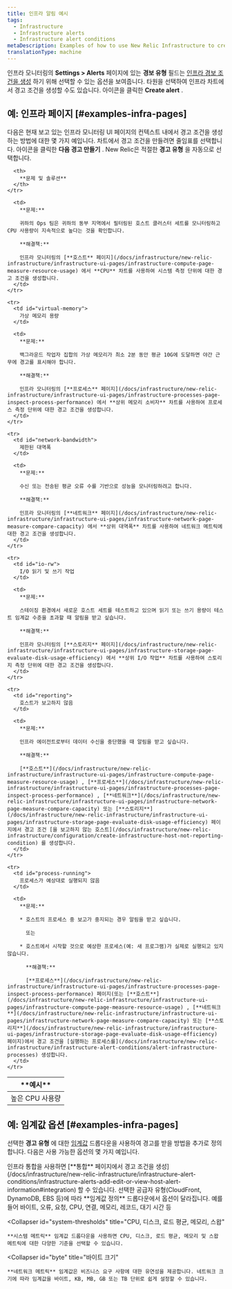 ```yaml
---
title: 인프라 알림 예시
tags:
  - Infrastructure
  - Infrastructure alerts
  - Infrastructure alert conditions
metaDescription: Examples of how to use New Relic Infrastructure to create alert conditions for your business needs.
translationType: machine
---
```


인프라 모니터링의 **Settings > Alerts** 페이지에 있는 **경보 유형** 필드는 [인프라 경보 조건을 생성](/docs/infrastructure/new-relic-infrastructure/infrastructure-alert-conditions/infrastructure-alerts-add-edit-or-view-host-alert-information) 하기 위해 선택할 수 있는 옵션을 보여줍니다. 타원을 선택하여 인프라 차트에서 경고 조건을 생성할 수도 있습니다. <Icon name="fe-more-horizontal"/>아이콘을 클릭한 **Create alert** .

## 예: 인프라 페이지 [#examples-infra-pages]

다음은 현재 보고 있는 인프라 모니터링 UI 페이지의 컨텍스트 내에서 경고 조건을 생성하는 방법에 대한 몇 가지 예입니다. 차트에서 경고 조건을 만들려면 줄임표를 선택합니다. <Icon name="fe-more-horizontal"/>아이콘을 클릭한 **다음 경고 만들기** . New Relic은 적절한 **경고 유형** 을 자동으로 선택합니다.

<table>
  <thead>
    <tr>
      <th style={{ width: "200px" }}>
        **예시**
      </th>

      <th>
        **문제 및 솔루션**
      </th>
    </tr>
  </thead>

  <tbody>
    <tr>
      <td id="cpu-usage">
        높은 CPU 사용량
      </td>

      <td>
        **문제:**

        귀하의 Ops 팀은 귀하의 동부 지역에서 필터링된 호스트 클러스터 세트를 모니터링하고 CPU 사용량이 지속적으로 높다는 것을 확인합니다.

        **해결책:**

        인프라 모니터링의 [**호스트** 페이지](/docs/infrastructure/new-relic-infrastructure/infrastructure-ui-pages/infrastructure-compute-page-measure-resource-usage) 에서 **CPU** 차트를 사용하여 시스템 측정 단위에 대한 경고 조건을 생성합니다.
      </td>
    </tr>

    <tr>
      <td id="virtual-memory">
        가상 메모리 용량
      </td>

      <td>
        **문제:**

        백그라운드 작업자 집합의 가상 메모리가 최소 2분 동안 평균 10G에 도달하면 야간 근무에 경고를 표시해야 합니다.

        **해결책:**

        인프라 모니터링의 [**프로세스** 페이지](/docs/infrastructure/new-relic-infrastructure/infrastructure-ui-pages/infrastructure-processes-page-inspect-process-performance) 에서 **상위 메모리 소비자** 차트를 사용하여 프로세스 측정 단위에 대한 경고 조건을 생성합니다.
      </td>
    </tr>

    <tr>
      <td id="network-bandwidth">
        제한된 대역폭
      </td>

      <td>
        **문제:**

        수신 또는 전송된 평균 오류 수를 기반으로 성능을 모니터링하려고 합니다.

        **해결책:**

        인프라 모니터링의 [**네트워크** 페이지](/docs/infrastructure/new-relic-infrastructure/infrastructure-ui-pages/infrastructure-network-page-measure-compare-capacity) 에서 **상위 대역폭** 차트를 사용하여 네트워크 메트릭에 대한 경고 조건을 생성합니다.
      </td>
    </tr>

    <tr>
      <td id="io-rw">
        I/O 읽기 및 쓰기 작업
      </td>

      <td>
        **문제:**

        스테이징 환경에서 새로운 호스트 세트를 테스트하고 있으며 읽기 또는 쓰기 용량이 테스트 임계값 수준을 초과할 때 알림을 받고 싶습니다.

        **해결책:**

        인프라 모니터링의 [**스토리지** 페이지](/docs/infrastructure/new-relic-infrastructure/infrastructure-ui-pages/infrastructure-storage-page-evaluate-disk-usage-efficiency) 에서 **상위 I/O 작업** 차트를 사용하여 스토리지 측정 단위에 대한 경고 조건을 생성합니다.
      </td>
    </tr>

    <tr>
      <td id="reporting">
        호스트가 보고하지 않음
      </td>

      <td>
        **문제:**

        인프라 에이전트로부터 데이터 수신을 중단했을 때 알림을 받고 싶습니다.

        **해결책:**

        [**호스트**](/docs/infrastructure/new-relic-infrastructure/infrastructure-ui-pages/infrastructure-compute-page-measure-resource-usage) , [**프로세스**](/docs/infrastructure/new-relic-infrastructure/infrastructure-ui-pages/infrastructure-processes-page-inspect-process-performance) , [**네트워크**](/docs/infrastructure/new-relic-infrastructure/infrastructure-ui-pages/infrastructure-network-page-measure-compare-capacity) 또는 [**스토리지**](/docs/infrastructure/new-relic-infrastructure/infrastructure-ui-pages/infrastructure-storage-page-evaluate-disk-usage-efficiency) 페이지에서 경고 조건 [을 보고하지 않는 호스트](/docs/infrastructure/new-relic-infrastructure/configuration/create-infrastructure-host-not-reporting-condition) 를 생성합니다.
      </td>
    </tr>

    <tr>
      <td id="process-running">
        프로세스가 예상대로 실행되지 않음
      </td>

      <td>
        **문제:**

        * 호스트의 프로세스 중 보고가 중지되는 경우 알림을 받고 싶습니다.

          또는

        * 호스트에서 시작할 것으로 예상한 프로세스(예: 새 프로그램)가 실제로 실행되고 있지 않습니다.

          **해결책:**

          [**프로세스**](/docs/infrastructure/new-relic-infrastructure/infrastructure-ui-pages/infrastructure-processes-page-inspect-process-performance) 페이지(또는 [**호스트**](/docs/infrastructure/new-relic-infrastructure/infrastructure-ui-pages/infrastructure-compute-page-measure-resource-usage) , [**네트워크**](/docs/infrastructure/new-relic-infrastructure/infrastructure-ui-pages/infrastructure-network-page-measure-compare-capacity) 또는 [**스토리지**](/docs/infrastructure/new-relic-infrastructure/infrastructure-ui-pages/infrastructure-storage-page-evaluate-disk-usage-efficiency) 페이지)에서 경고 조건을 [실행하는 프로세스를](/docs/infrastructure/new-relic-infrastructure/infrastructure-alert-conditions/alert-infrastructure-processes) 생성합니다.
      </td>
    </tr>
  </tbody>
</table>

## 예: 임계값 옵션 [#examples-infra-pages]

선택한 **경고 유형** 에 대한 [임계값](/docs/alerts/new-relic-alerts/getting-started/alerts-glossary#alert-threshold) 드롭다운을 사용하여 경고를 받을 방법을 추가로 정의합니다. 다음은 사용 가능한 옵션의 몇 가지 예입니다.

<CollapserGroup>
  <Collapser
    id="integrations"
    title="통합 제공자"
  >
    인프라 통합을 사용하면 [**통합** 페이지에서 경고 조건을 생성](/docs/infrastructure/new-relic-infrastructure/infrastructure-alert-conditions/infrastructure-alerts-add-edit-or-view-host-alert-information#integration) 할 수 있습니다. 선택한 공급자 유형(CloudFront, DynamoDB, EBS 등)에 따라 **임계값 정의** 드롭다운에서 옵션이 달라집니다. 예를 들어 바이트, 오류, 요청, CPU, 연결, 메모리, 레코드, 대기 시간 등
  </Collapser>

  <Collapser
    id="system-thresholds"
    title="CPU, 디스크, 로드 평균, 메모리, 스왑"
  >
    **시스템 메트릭** 임계값 드롭다운을 사용하면 CPU, 디스크, 로드 평균, 메모리 및 스왑 메트릭에 대한 다양한 기준을 선택할 수 있습니다.
  </Collapser>

  <Collapser
    id="byte"
    title="바이트 크기"
  >
    **네트워크 메트릭** 임계값은 비즈니스 요구 사항에 대한 유연성을 제공합니다. 네트워크 크기에 따라 임계값을 바이트, KB, MB, GB 또는 TB 단위로 쉽게 설정할 수 있습니다.
  </Collapser>
</CollapserGroup>